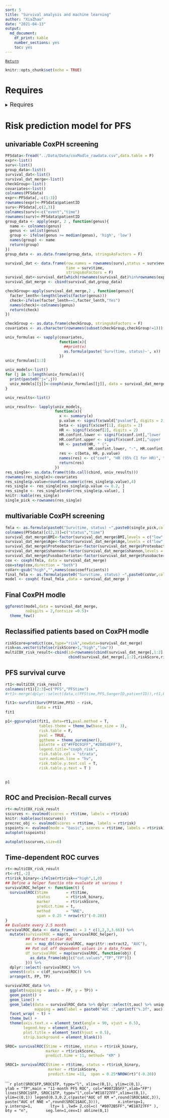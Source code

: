 ```yaml
---
sort: 5
title: "Survival analysis and machine learning"
author: "XiaZhao"
date: "2021-04-13"
output: 
  md_document: 
    df_print: kable
    number_sections: yes
    toc: yes
---
```


[`Return`](./)

```r
knitr::opts_chunk$set(echo = TRUE)
```

# Requires

<details>
<summary>
<font size=4>Requires</font>
</summary>

```r
library(data.table)
library(tidyverse)
library(ggthemes)
library(ggsci)
library(ggpubr)
library(survminer)
library(survival)
library(survivalROC)
library(reshape2)
library(forestmodel)
library(precrec)
library(timeROC)
library(survival)
library(survivalROC)
library(ANN2)
library(NeuralNetTools)
library(factoextra)
library(limma)
library("scales")
pal_nejm("default")(8)
"%ni%"<-Negate("%in%")
theme_set(theme_few())
options(stringsAsFactors = F)
```
</details>

#  Risk prediction model for PFS

## univariable CoxPH screening 

```r
PFSdata<-fread("../Data/Data/coxModle_rawdata.csv",data.table = F)
expr<-list()
surv<-list()
group_data<-list()
survival_dat<-list()
survival_dat_merge<-list()
checkGroup<-list()
covariates<-list()
colnames(PFSdata)
expr<-PFSdata[,-c(1:3)]
rownames(expr)<-PFSdata$patientID
surv<-PFSdata[,c(2,3)]
colnames(surv)<-c("event","time")
rownames(surv)<-PFSdata$patientID
group_data <- apply(expr, 2 , function(genus){
  name <- colnames(genus)
  genus <- unlist(genus)
  group <- ifelse(genus >= median(genus), 'high', 'low')
  names(group) <- name
  return(group)
})
group_data <- as.data.frame(group_data, stringsAsFactors = F)

survival_dat <- data.frame(row.names = rownames(surv),status = surv$event,
                           time = surv$time,
                           stringsAsFactors = F)
survival_dat<-survival_dat[which(rownames(survival_dat)%in%rownames(expr)),]
survival_dat_merge <- cbind(survival_dat,group_data)

checkGroup<-apply(survival_dat_merge,2 , function(genus){
  facter_lenth<-length(levels(factor(genus)))
  check<-ifelse(facter_lenth==1,facter_lenth,"Yes")
  names(check)<-colnames(genus)
  return(check)
})

checkGroup <- as.data.frame(checkGroup, stringsAsFactors = F)
covariates <- as.character(rownames(subset(checkGroup,checkGroup!=1)))[-c(1,2)]

univ_formulas <- sapply(covariates,
                        function(x){
                          ##print(x)
                          as.formula(paste('Surv(time, status)~', x))
                        })
univ_formulas[1:3]

univ_models<-list()
for (j in 1:length(univ_formulas)){
  print(paste0("j=",j))
  univ_models[[j]]<-coxph(univ_formulas[[j]], data = survival_dat_merge)  
}

univ_results<-list()

univ_results<- lapply(univ_models,
                      function(x){
                        x <- summary(x)
                        p.value <- signif(x$wald["pvalue"], digits = 2)
                        beta <- signif(x$coef[1], digits = 2)
                        HR <- signif(x$coef[2], digits = 2)
                        HR.confint.lower <- signif(x$conf.int[,"lower .95"], 2)
                        HR.confint.upper <- signif(x$conf.int[,"upper .95"], 2)
                        HR <- paste0(HR, " (",
                                     HR.confint.lower, "-", HR.confint.upper, ")")
                        res <- c(beta, HR, p.value)
                        names(res) <- c("coef", "HR (95% CI for HR)", "p.value")
                        return(res)
                      })
res_single<- as.data.frame(t(do.call(cbind, univ_results)))
rownames(res_single)<-covariates
res_single$p.value=round(as.numeric(res_single$p.value),4)
res_single <- res_single[res_single$p.value <= 0.2, ]
res_single <- res_single[order(res_single$p.value), ]
knitr::kable(res_single)
single_pick <-rownames(res_single)

```

## multivariable CoxPH screening

```r
fmla <- as.formula(paste0("Surv(time, status) ~",paste0(single_pick,collapse = '+')))
colnames(PFSdata)[c(2,3)]=c("status","time")
survival_dat_merge$BMI<-factor(survival_dat_merge$BMI,levels = c("low","high"))
survival_dat_merge$Age<-factor(survival_dat_merge$Age,levels = c("low","high"))
survival_dat_merge$Proteobacteria<-factor(survival_dat_merge$Proteobacteria,levels = c("low","high"))
survival_dat_merge$shannon<-factor(survival_dat_merge$shannon,levels = c("low","high"))
survival_dat_merge$Fusobacteriota<-factor(survival_dat_merge$Fusobacteriota,levels = c("low","high"))
cox <- coxph(fmla, data = survival_dat_merge)
cox=step(cox,direction = "both")
coVar<-gsub("high","",names(cox$coefficients))
final_fmla <- as.formula(paste0("Surv(time, status) ~",paste0(coVar,collapse = '+')))
model <- coxph( final_fmla ,data = survival_dat_merge )
```

## Final CoxPH modle
```r
ggforest(model,data = survival_dat_merge,
         noDigits = 2,fontsize =0.5)+
  theme_few()

```

## Reclassified patients based on CoxPH modle

```r
riskScore=predict(cox,type="risk",newdata=survival_dat_merge)
risk=as.vector(ifelse(riskScore>1,"high","low"))
multiCOX_risk_result<-cbind(id=rownames(cbind(survival_dat_merge[,1:2],riskScore,risk)),
                            cbind(survival_dat_merge[,1:2],riskScore,risk))
```

## PFS survival curve

```r
rt1<-multiCOX_risk_result
colnames(rt1)[2:3]=c("PFS","PFStime")
#rt1<-merge(dplyr::select(data,c(PFStime,PFS,SangerID,patientID)),rt1,by="SangerID")

fit1<-survfit(Surv(PFStime,PFS) ~ risk,
              data = rt1)
fit1

p1<-ggsurvplot(fit1, data=rt1,pval.method = T,
               tables.theme = theme_bw(base_size = 3),
               risk.table = F,
               pval = TRUE,
               ggtheme = theme_survminer(),
               palette = c("#FFDC91FF","#20854EFF"),
               legend.title="coxph_risk",
               risk.table.col = "strata",
               surv.median.line = "hv",
               risk.table.y.text.col = T,
               risk.table.y.text = T )
               
```

```r
p1
```

## ROC and Precision-Recall curves

```r
rt<-multiCOX_risk_result
sscurves <- evalmod(scores = rt$time, labels = rt$risk)
knitr::kable(auc(sscurves))
precrec_obj <- evalmod(scores = rt$time, labels = rt$risk)
sspoints <- evalmod(mode = "basic", scores = rt$time, labels = rt$risk)
autoplot(sspoints)
```

```r
autoplot(sscurves,size=6)
```

## Time‐dependent ROC curves

```r
rt<-multiCOX_risk_result
rt<-rt[,-2]
rt$risk_binary<-ifelse(rt$risk=="high",1,0)
## Define a helper functio nto evaluate at various t
survivalROC_helper <- function(t) {
  survivalROC(Stime        = rt$time,
              status       = rt$risk_binary,
              marker       = rt$riskScore,
              predict.time = t,
              method       = "NNE",
              span = 0.25 * nrow(rt)^(-0.20))
}
## Evaluate every 2.5 month
survivalROC_data <- data_frame(t = 3 * c(1,2,3,3.66)) %>%
  mutate(survivalROC = map(t, survivalROC_helper),
         ## Extract scalar AUC
         auc = map_dbl(survivalROC, magrittr::extract2, "AUC"),
         ## Put cut off dependent values in a data_frame
         df_survivalROC = map(survivalROC, function(obj) {
           as_data_frame(obj[c("cut.values","TP","FP")])
         })) %>%
  dplyr::select(-survivalROC) %>%
  unnest(cols = c(df_survivalROC)) %>%
  arrange(t, FP, TP)

survivalROC_data %>%
  ggplot(mapping = aes(x = FP, y = TP)) +
  geom_point() +
  geom_line() +
  geom_label(data = survivalROC_data %>% dplyr::select(t,auc) %>% unique,
             mapping = aes(label = paste0("AUC :",sprintf("%.3f", auc))), x = 0.5, y = 0.5) +
  facet_wrap( ~ t) +
  theme_bw() +
  theme(axis.text.x = element_text(angle = 90, vjust = 0.5),
        legend.key = element_blank(),
        plot.title = element_text(hjust = 0.5),
        strip.background = element_blank())

SROC= survivalROC(Stime = rt$time, status = rt$risk_binary,
                  marker = rt$riskScore,    
                  predict.time = 11, method= "KM" ) 

SROC1= survivalROC(Stime = rt$time, status = rt$risk_binary,
                   marker = rt$riskScore,    
                   predict.time =11,  span = 0.25*NROW(rt)^(-0.20)) 

```

``````r
plot(SROC$FP,SROC$TP, type="l", xlim=c(0,1), ylim=c(0,1),  
     ylab = "TP",main = "11-month PFS ROC", col="#0072B5FF",xlab="FP")
lines(SROC1$FP, SROC1$TP, type="l",col="#E18727FF",xlim=c(0,1), ylim=c(0,1))
legend(0.3,0.2,c(paste("AUC of KM =",round(SROC$AUC,3)),
                 paste("AUC of NNE =",round(SROC1$AUC,3))),
       x.intersp=1, y.intersp=1,
       lty= 1 ,lwd= 2,col=c( "#0072B5FF","#E18727FF" ),
       bty = "n",
       seg.len=1,cex=1)
abline(0,1)
```




